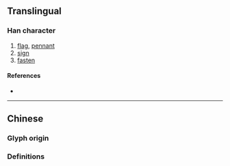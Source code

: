 {{also|幟}}
{{character info}}
==Translingual==

===Han character===
{{Han char|rn=50|rad=巾|as=05|sn=8|four=|canj=LBRC|ids=⿰巾只}}

# [[flag]], [[pennant]]
# [[sign]]
# [[fasten]]

====References====
* {{Han ref|kx=0330.131|hdz=10734.010|uh=5E1C|ud=24092}}

----

==Chinese==

===Glyph origin===
{{Han simp|幟|f=戠|t=只}}

===Definitions===
{{zh-see|幟}}
